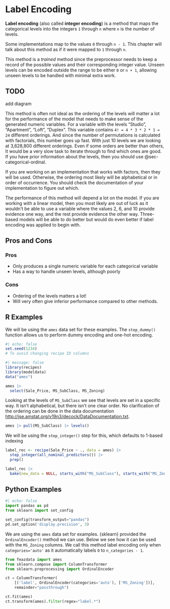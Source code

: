 # Label Encoding {#sec-categorical-label}

**Label encoding** (also called **integer encoding**) is a method that maps the categorical levels into the integers `1` through `n` where `n` is the number of levels.

::: callout-note
Some implementations map to the values `0` through `n - 1`. This chapter will talk about this method as if it were mapped to `1` through `n`.
:::

This method is a *trained* method since the preprocessor needs to keep a record of the possible values and their corresponding integer value. Unseen levels can be encoded outside the range to be either `0` or `n + 1`, allowing unseen levels to be handled with minimal extra work.

::: {.callout-caution}
# TODO

add diagram
:::

This method is often not ideal as the ordering of the levels will matter a lot for the performance of the model that needs to make sense of the generated numeric variables. For a variable with the levels "Studio", "Apartment", "Loft", "Duplex". This variable contains `4! = 4 * 3 * 2 * 1 = 24` different orderings. And since the number of permutations is calculated with factorials, this number goes up fast. With just 10 levels we are looking at 3,628,800 different orderings. Even if some orders are better than others, It would be a very slow task to iterate through to find which ones are good. If you have prior information about the levels, then you should use @sec-categorical-ordinal.

If you are working on an implementation that works with factors, then they will be used. Otherwise, the ordering most likely will be alphabetical or in order of occurrence. You should check the documentation of your implementation to figure out which.

The performance of this method will depend a lot on the model. If you are working with a linear model, then you most likely are out of luck as it wouldn't be able to use a variable where the values 2, 6, and 10 provide evidence one way, and the rest provide evidence the other way. Three-based models will be able to do better but would do even better if label encoding was applied to begin with.

## Pros and Cons

### Pros

-   Only produces a single numeric variable for each categorical variable
-   Has a way to handle unseen levels, although poorly

### Cons

-   Ordering of the levels matters a lot!
-   Will very often give inferior performance compared to other methods.

## R Examples

We will be using the `ames` data set for these examples. The `step_dummy()` function allows us to perform dummy encoding and one-hot encoding.

```r
#| echo: false
set.seed(1234)
# To avoid changing recipe ID columns
```

```r
#| message: false
library(recipes)
library(modeldata)
data("ames")

ames |>
  select(Sale_Price, MS_SubClass, MS_Zoning)
```

Looking at the levels of `MS_SubClass` we see that levels are set in a specific way. It isn't alphabetical, but there isn't one clear order. No clarification of the ordering can be done in the data documentation <http://jse.amstat.org/v19n3/decock/DataDocumentation.txt>.

```r
ames |> pull(MS_SubClass) |> levels()
```

We will be using the `step_integer()` step for this, which defaults to 1-based indexing

```r
label_rec <- recipe(Sale_Price ~ ., data = ames) |>
  step_integer(all_nominal_predictors()) |>
  prep()

label_rec |>
  bake(new_data = NULL, starts_with("MS_SubClass"), starts_with("MS_Zoning"))
```

## Python Examples

```python
#| echo: false
import pandas as pd
from sklearn import set_config

set_config(transform_output="pandas")
pd.set_option('display.precision', 3)
```

We are using the `ames` data set for examples. {sklearn} provided the `OrdinalEncoder()` method we can use. Below we see how it can be used with the `MS_Zoning` columns. We call this method label encoding only when `categories='auto'` as it automatically labels `0` to `n_categories - 1`.

```python
from feazdata import ames
from sklearn.compose import ColumnTransformer
from sklearn.preprocessing import OrdinalEncoder

ct = ColumnTransformer(
    [('label', OrdinalEncoder(categories='auto'), ['MS_Zoning'])], 
    remainder="passthrough")

ct.fit(ames)
ct.transform(ames).filter(regex="label.*")
```
